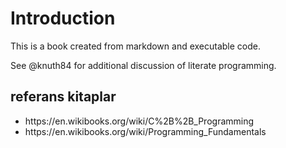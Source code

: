 # Introduction

This is a book created from markdown and executable code.

See @knuth84 for additional discussion of literate programming.



## referans kitaplar

- https://en.wikibooks.org/wiki/C%2B%2B_Programming
- https://en.wikibooks.org/wiki/Programming_Fundamentals
